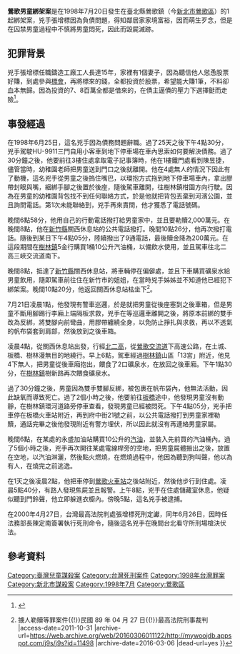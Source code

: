 {{Infobox civilian attack
|title= 鶯歌男童綁架案
|image= 
|alt=
|caption=
|map=
|map_alt=
|map_caption=
|location={{TWN}}臺北縣鶯歌鎮光復街1號2樓 
|coordinates= 24.954548,121.351617
|date= 1998年7月20日
|time=下午4點30分
|timezone=
|target= 陳昱捷（6歲）
|motive= 債務問題
|type= 綑綁之後被塞到車箱
|weapons=膠帶
|fatalities= 1
|perps=張增標
}}
'''鶯歌男童綁架案'''是在1998年7月20日發生在臺北縣鶯歌鎮（今[[新北市|新北市]][[鶯歌區|鶯歌區]]）的1起綁架案，兇手張增標因為負債問題，得知鄰居家家境富裕，因而萌生歹念，但是在囚禁男童過程中不慎將男童悶死，因此而毀屍滅跡。

==犯罪背景==
兇手張增標任職鑄造工廠工人長達15年，家裡有1個妻子，因為聽信他人慫恿股票好賺，到處參與[[標會|標會]]，再將標來的錢，全都投資於股票，希望能大賺1筆，不料卻血本無歸。因為投資的7、8百萬全都是借來的，在債主逼債的壓力下選擇鋌而走險<ref>{{Cite web|url=http://www.businesstoday.com.tw/test/content.aspx?a=W20050619727|title=請注意現金流動性的問題|accessdate=2005-06-26|author=老 謝|authorlink=|work=今周刊88期|publisher=今周刊}}{{Dead link|date=2018年6月 |bot=InternetArchiveBot |fix-attempted=no }}</ref>。

==事發經過==
在1998年6月25日，這名兇手因為債務問題辭職。過了25天之後下午4點30分，兇手駕駛HU-9911三門自用小客車到地下停車場在車內思索如何要解決債務。過了30分鐘之後，他要前往3樓住處拿取電子記事簿時，他在1樓鐵門處看到陳昱捷，儘管當時，幼稚園老師把男童送到門口之後就離開。他在4處無人的情況下因此有了動機，這名兇手從男童之後摀住嘴巴，以環抱方式拖到地下停車場車內，拿出膠帶封眼與嘴，綑綁手腳之後置於後座，隨後駕車離開，往樹林鎮柑園方向行駛。因為在男童的幼稚園背包找不到任何聯絡方式，於是他就把背包丟棄到河濱公園，並且詢問電話。第1次未能聯絡到，兇手再來責問，他才獲悉了電話號碼。

晚間6點58分，他用自己的行動電話撥打給男童家中，並且要勒贖2,000萬元。在晚間8點，他在[[新竹縣|新竹縣]]關西休息站的公共電話撥打。晚間10點26分，他再次撥打電話。隨後到某日下午4點05分，陸續撥出了9通電話，最後贖金降為200萬元。在這段期間在[[樹林區|樹林鎮]]5金行購買1桶10公升汽油桶，以備飲水使用，並且駕車往北二高三峽交流道南下。

晚間8點，抵達了[[新竹縣|新竹縣]]關西休息站，將車輛停在偏僻處，並且下車購買礦泉水給男童飲用，隨即駕車前往住在新竹市的姐姐，在當時兇手姊姊並不知道他已經犯下綁架案。晚間10點20分，他返回關西休息站枯坐下<ref>{{Cite web |url=http://mywoojdb.appspot.com/j9s/j9s?id=11498 |title=89年台上字第2197號{{!}}擄人勒贖等罪案件{{!}}民國 89 年 04 月 27 日{{!}}最高法院刑事裁判 |access-date=2011-10-31 |archive-url=https://web.archive.org/web/20160306011122/http://mywoojdb.appspot.com/j9s/j9s?id=11498 |archive-date=2016-03-06 |dead-url=yes }}</ref>。

7月21日凌晨1點，他發現有警車巡邏，於是就把男童從後座塞到之後車箱，但是男童不斷用腳踢行李廂上端隔板求救，兇手在等巡邏車離開之後，將原本前綁的雙手改為反綁，將雙腳向前彎曲，用膠帶纏繞全身，以免防止掙扎與求救，再以不透氣的帆布袋套到肩部，然後放到之後車箱。

凌晨4點，從關西休息站出發，行經[[北二高|北二高]]，從[[鶯歌交流道|鶯歌交流道]]下高速公路，在土城、板橋、樹林漫無目的地繞行。早上6點，駕車經過[[樹林區|樹林鎮]]山區「13宮」附近，他見4下無人，把男童從後車廂抱出，餵食了2口礦泉水，在放回之後車廂。下午1點30分，在[[樹林區|樹林鎮]]樹新路再次餵食礦泉水。

過了30分鐘之後，男童因為雙手雙腳反綁，被包裹在帆布袋內，他無法活動，因此缺氧而導致死亡。過了2個小時之後，他要前往[[板橋區_(新北市)|板橋]]途中，他發現男童沒有動靜，在樹林鎮環河道路旁停車查看，發現男童已經被悶死。下午4點05分，兇手把車停在板橋火車站附近，再到府中街21號之前，以公共電話撥打到男童家裡勒贖，通話完畢之後他發現附近有警方埋伏，所以因此就沒有再連絡男童家屬。

晚間6點，在某處的永盛加油站購買10公升的[[汽油|汽油]]，並裝入先前買的汽油桶內。過了5個小時之後，兇手再次開往某處電線桿旁的空地，把男童屍體搬出之後，放置在空地，以汽油淋灑，然後點火燃燒，在燃燒過程中，他因為聽到狗叫聲，他以為有人，在燒完之前逃逸。

在1天之後凌晨2點，他把車停到[[鶯歌火車站|鶯歌火車站]]之後站附近，然後他步行到住處。凌晨5點40分，有路人發現焦屍並且報警。上午8點，兇手在住處儲藏室休息，他疑似聽到門鈴聲，他立即躲進衣櫥內。傍晚5點，這名兇手被逮捕。

在2000年4月27日，台灣最高法院判處張增標死刑定讞，同年6月26日，因時任法務部長陳定南簽署執行死刑命令，隨後這名兇手在晚間台北看守所刑場槍決伏法。

==參考資料==
{{Wikisource|最高法院89年度台上字第2197號刑事判決}}
{{reflist}}
{{coord|24|57|16.37|N|121|21|5.82|E|region:TW|display=title}}

[[Category:臺灣兒童謀殺案|Category:臺灣兒童謀殺案]]
[[Category:台灣死刑案件|Category:台灣死刑案件]]
[[Category:1998年台灣罪案|Category:1998年台灣罪案]]
[[Category:新北市謀殺案|Category:新北市謀殺案]]
[[Category:1998年7月|Category:1998年7月]]
[[Category:鶯歌區|Category:鶯歌區]]